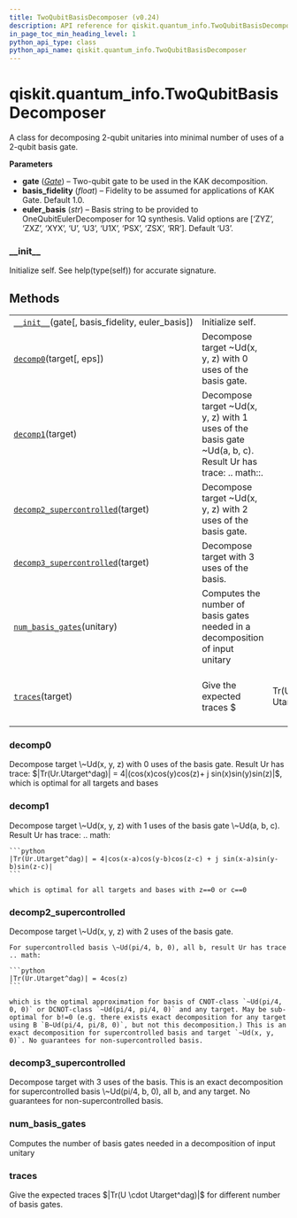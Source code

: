 ```yaml
---
title: TwoQubitBasisDecomposer (v0.24)
description: API reference for qiskit.quantum_info.TwoQubitBasisDecomposer in qiskit v0.24
in_page_toc_min_heading_level: 1
python_api_type: class
python_api_name: qiskit.quantum_info.TwoQubitBasisDecomposer
---
```


<span id="qiskit-quantum-info-twoqubitbasisdecomposer" />

# qiskit.quantum\_info.TwoQubitBasisDecomposer

<Class id="qiskit.quantum_info.TwoQubitBasisDecomposer" isDedicatedPage={true} github="https://github.com/qiskit/qiskit/tree/stable/0.16/qiskit/quantum_info/synthesis/two_qubit_decompose.py" signature="TwoQubitBasisDecomposer(gate, basis_fidelity=1.0, euler_basis=None)" modifiers="class">
  A class for decomposing 2-qubit unitaries into minimal number of uses of a 2-qubit basis gate.

  **Parameters**

  *   **gate** ([*Gate*](qiskit.circuit.Gate "qiskit.circuit.Gate")) – Two-qubit gate to be used in the KAK decomposition.
  *   **basis\_fidelity** (*float*) – Fidelity to be assumed for applications of KAK Gate. Default 1.0.
  *   **euler\_basis** (*str*) – Basis string to be provided to OneQubitEulerDecomposer for 1Q synthesis. Valid options are \[‘ZYZ’, ‘ZXZ’, ‘XYX’, ‘U’, ‘U3’, ‘U1X’, ‘PSX’, ‘ZSX’, ‘RR’]. Default ‘U3’.

  ### \_\_init\_\_

  <Function id="qiskit.quantum_info.TwoQubitBasisDecomposer.__init__" signature="__init__(gate, basis_fidelity=1.0, euler_basis=None)">
    Initialize self. See help(type(self)) for accurate signature.
  </Function>

  ## Methods

  |                                                                                                                                                                                 |                                                                                                             |                         |                                         |
  | ------------------------------------------------------------------------------------------------------------------------------------------------------------------------------- | ----------------------------------------------------------------------------------------------------------- | ----------------------- | --------------------------------------- |
  | [`__init__`](#qiskit.quantum_info.TwoQubitBasisDecomposer.__init__ "qiskit.quantum_info.TwoQubitBasisDecomposer.__init__")(gate\[, basis\_fidelity, euler\_basis])              | Initialize self.                                                                                            |                         |                                         |
  | [`decomp0`](#qiskit.quantum_info.TwoQubitBasisDecomposer.decomp0 "qiskit.quantum_info.TwoQubitBasisDecomposer.decomp0")(target\[, eps])                                         | Decompose target \~Ud(x, y, z) with 0 uses of the basis gate.                                               |                         |                                         |
  | [`decomp1`](#qiskit.quantum_info.TwoQubitBasisDecomposer.decomp1 "qiskit.quantum_info.TwoQubitBasisDecomposer.decomp1")(target)                                                 | Decompose target \~Ud(x, y, z) with 1 uses of the basis gate \~Ud(a, b, c). Result Ur has trace: .. math::. |                         |                                         |
  | [`decomp2_supercontrolled`](#qiskit.quantum_info.TwoQubitBasisDecomposer.decomp2_supercontrolled "qiskit.quantum_info.TwoQubitBasisDecomposer.decomp2_supercontrolled")(target) | Decompose target \~Ud(x, y, z) with 2 uses of the basis gate.                                               |                         |                                         |
  | [`decomp3_supercontrolled`](#qiskit.quantum_info.TwoQubitBasisDecomposer.decomp3_supercontrolled "qiskit.quantum_info.TwoQubitBasisDecomposer.decomp3_supercontrolled")(target) | Decompose target with 3 uses of the basis.                                                                  |                         |                                         |
  | [`num_basis_gates`](#qiskit.quantum_info.TwoQubitBasisDecomposer.num_basis_gates "qiskit.quantum_info.TwoQubitBasisDecomposer.num_basis_gates")(unitary)                        | Computes the number of basis gates needed in a decomposition of input unitary                               |                         |                                         |
  | [`traces`](#qiskit.quantum_info.TwoQubitBasisDecomposer.traces "qiskit.quantum_info.TwoQubitBasisDecomposer.traces")(target)                                                    | Give the expected traces \$                                                                                 | Tr(U \cdot Utarget^dag) | \$ for different number of basis gates. |

  ### decomp0

  <Function id="qiskit.quantum_info.TwoQubitBasisDecomposer.decomp0" signature="decomp0(target, eps=1e-15)" modifiers="static">
    Decompose target \~Ud(x, y, z) with 0 uses of the basis gate. Result Ur has trace: $|Tr(Ur.Utarget^dag)| = 4|(cos(x)cos(y)cos(z)+ j sin(x)sin(y)sin(z)|$, which is optimal for all targets and bases
  </Function>

  ### decomp1

  <Function id="qiskit.quantum_info.TwoQubitBasisDecomposer.decomp1" signature="decomp1(target)">
    Decompose target \~Ud(x, y, z) with 1 uses of the basis gate \~Ud(a, b, c). Result Ur has trace: .. math:

    ```python
    |Tr(Ur.Utarget^dag)| = 4|cos(x-a)cos(y-b)cos(z-c) + j sin(x-a)sin(y-b)sin(z-c)|
    ```

    which is optimal for all targets and bases with z==0 or c==0
  </Function>

  ### decomp2\_supercontrolled

  <Function id="qiskit.quantum_info.TwoQubitBasisDecomposer.decomp2_supercontrolled" signature="decomp2_supercontrolled(target)">
    Decompose target \~Ud(x, y, z) with 2 uses of the basis gate.

    For supercontrolled basis \~Ud(pi/4, b, 0), all b, result Ur has trace .. math:

    ```python
    |Tr(Ur.Utarget^dag)| = 4cos(z)
    ```

    which is the optimal approximation for basis of CNOT-class `~Ud(pi/4, 0, 0)` or DCNOT-class `~Ud(pi/4, pi/4, 0)` and any target. May be sub-optimal for b!=0 (e.g. there exists exact decomposition for any target using B `B~Ud(pi/4, pi/8, 0)`, but not this decomposition.) This is an exact decomposition for supercontrolled basis and target `~Ud(x, y, 0)`. No guarantees for non-supercontrolled basis.
  </Function>

  ### decomp3\_supercontrolled

  <Function id="qiskit.quantum_info.TwoQubitBasisDecomposer.decomp3_supercontrolled" signature="decomp3_supercontrolled(target)">
    Decompose target with 3 uses of the basis. This is an exact decomposition for supercontrolled basis \~Ud(pi/4, b, 0), all b, and any target. No guarantees for non-supercontrolled basis.
  </Function>

  ### num\_basis\_gates

  <Function id="qiskit.quantum_info.TwoQubitBasisDecomposer.num_basis_gates" signature="num_basis_gates(unitary)">
    Computes the number of basis gates needed in a decomposition of input unitary
  </Function>

  ### traces

  <Function id="qiskit.quantum_info.TwoQubitBasisDecomposer.traces" signature="traces(target)">
    Give the expected traces $|Tr(U \cdot Utarget^dag)|$ for different number of basis gates.
  </Function>
</Class>

